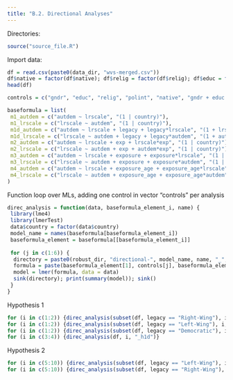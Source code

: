 ```yaml
---
title: "B.2. Directional Analyses"
---
```


Directories:
```r
source("source_file.R")
```

Import data:
```r
df = read.csv(paste0(data_dir, "wvs-merged.csv"))
df$native = factor(df$native); df$relig = factor(df$relig); df$educ = factor(df$educ); df$gndr = factor(df$gndr); df$exposure_age = factor(df$exposure_age); df$age_cat = factor(df$age_cat)
head(df)
```

```r
controls = c("gndr", "educ", "relig", "polint", "native", "gndr + educ + relig + polint + native")

baseformula = list(
 m1_autdem = c("autdem ~ lrscale", "(1 | country)"),
 m1_lrscale = c("lrscale ~ autdem", "(1 | country)"),
 m1d_autdem = c("autdem ~ lrscale + legacy + legacy*lrscale", "(1 + lrscale | country)"),
 m1d_lrscale = c("lrscale ~ autdem + legacy + legacy*autdem", "(1 + autdem | country)"),
 m2_autdem = c("autdem ~ lrscale + exp + lrscale*exp", "(1 | country)"), 
 m2_lrscale = c("lrscale ~ autdem + exp + autdem*exp", "(1 | country)"), 
 m3_autdem = c("autdem ~ lrscale + exposure + exposure*lrscale", "(1 | country)"),
 m3_lrscale = c("lrscale ~ autdem + exposure + exposure*autdem", "(1 | country)"),
 m4_autdem = c("autdem ~ lrscale + exposure_age + exposure_age*lrscale", "(1 | country)"),
 m4_lrscale = c("lrscale ~ autdem + exposure_age + exposure_age*autdem", "(1 | country)")
)
```

Function loop over MLs, adding one control in vector "controls" per analysis
```r
direc_analysis = function(data, baseformula_element_i, name) {
 library(lme4)
 library(lmerTest)
 data$country = factor(data$country)
 model_name = names(baseformula[baseformula_element_i])
 baseformula_element = baseformula[[baseformula_element_i]]
 
 for (j in c(1:6)) {
  directory = paste0(robust_dir, "directional-", model_name, name, "_", controls[j], ".txt")
  formula = paste(baseformula_element[1], controls[j], baseformula_element[2], sep = " + ")
  model = lmer(formula, data = data) 
  sink(directory); print(summary(model)); sink() 
 }
}
```

Hypothesis 1
```r
for (i in c(1:2)) {direc_analysis(subset(df, legacy == "Right-Wing"), i, "_h1a")}
for (i in c(1:2)) {direc_analysis(subset(df, legacy == "Left-Wing"), i, "_h1b")}
for (i in c(1:2)) {direc_analysis(subset(df, legacy == "Democratic"), i, "_h1c")}
for (i in c(3:4)) {direc_analysis(df, i, "_h1d")}
```

Hypothesis 2
```r
for (i in c(5:10)) {direc_analysis(subset(df, legacy == "Left-Wing"), i, "_lw_h2")}
for (i in c(5:10)) {direc_analysis(subset(df, legacy == "Right-Wing"), i, "_rw_h2")}
```



